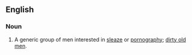 ==English==

===Noun===
{{en-noun|?}}

# A generic group of men interested in [[sleaze]] or [[pornography]]; [[dirty old man|dirty old men]].